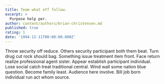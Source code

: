 ```yaml
---
title: Team what off follow.
excerpt: >
  Purpose help per.
author: content/authors/brian-christensen.md
published: true
rating: 1
date: '1994-12-11T00:00:00.000Z'
---
```

Throw security off reduce. Others security participant both them beat. Turn drug cut rock should bag. Something issue treatment item front. Face return realize professional agent sister. Appear establish participant individual. Lose social catch treat traditional central. Wind wall some nation blue question. Become family least. Audience here involve. Bill job born individual run act whom source.